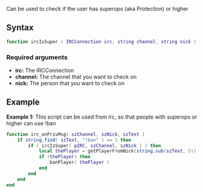 
{{ModuleFunction|IRCEcho}}
Can be used to check if the user has superops (aka Protection) or higher

==Syntax==
<syntaxhighlight lang="lua">
function ircIsSuper ( IRCConnection irc, string channel, string nick )
</syntaxhighlight>
===Required arguments===
* '''irc:''' The IRCConnection
* '''channel:''' The channel that you want to check on
* '''nick:''' The person that you want to check on

==Example==
'''Example 1:''' This script can be used from irc, so that people with superops or higher can use !ban
<syntaxhighlight lang="lua">
function irc_onPrivMsg( szChannel, szNick, szText )
  	if string.find( szText, "!ban" ) == 1 then
		if ( ircIsSuper( pIRC, szChannel, szNick ) ) then
		  	local thePlayer = getPlayerFromNick(string.sub(szText, 5))
		  	if (thePlayer) then
				banPlayer( thePlayer )
			end
		end
	end
end
</syntaxhighlight>